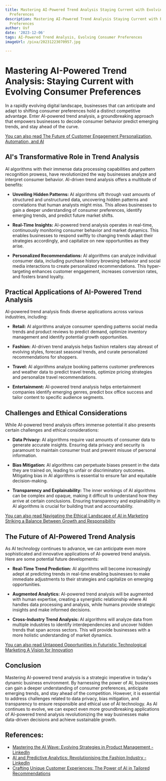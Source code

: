 ```yaml
---
title: Mastering AI-Powered Trend Analysis Staying Current with Evolving Consumer
  Preferences
description: Mastering AI-Powered Trend Analysis Staying Current with Evolving Consumer
  Preferences
author: Usf
date: '2023-12-06'
tags: AI-Powered Trend Analysis, Evolving Consumer Preferences
imageUrl: /pixa/20231223070957.jpg

---
```

# Mastering AI-Powered Trend Analysis:  Staying Current with Evolving Consumer Preferences

In a rapidly evolving digital landscape, businesses that can anticipate and adapt to shifting consumer preferences hold a distinct competitive advantage.  Enter AI-powered trend  analysis, a groundbreaking approach that empowers businesses to decode consumer behavior predict emerging trends, and stay ahead of the curve.

[You can also read  The Future of Customer Engagement Personalization, Automation, and AI](The%20Future%20of%20Customer%20Engagement%20Personalization%2C%20Automation%2C%20and%20AI)


## AI's Transformative Role in Trend Analysis

AI  algorithms with their immense data processing capabilities and pattern recognition prowess, have  revolutionized the way businesses analyze and interpret consumer behavior.  AI-driven trend analysis offers a multitude of benefits:

-  **Unveiling Hidden Patterns:** AI  algorithms sift through vast amounts of structured  and unstructured data, uncovering  hidden patterns and correlations  that human analysts might  miss. This allows businesses to gain  a deeper understanding of consumer preferences, identify emerging trends, and predict future market shifts.

- **Real-Time Insights:**  AI-powered trend analysis operates in real-time, continuously monitoring consumer behavior and market dynamics. This enables businesses to respond swiftly to changing trends adapt their strategies accordingly, and  capitalize on new opportunities as they arise.

- **Personalized Recommendations:** AI algorithms can analyze  individual consumer data, including purchase history browsing behavior and social media  interactions to create personalized recommendations. This  hyper-targeting enhances customer engagement, increases conversion rates, and fosters brand loyalty.

## Practical Applications of AI-Powered Trend Analysis

AI-powered trend  analysis finds diverse  applications across various  industries, including:

- **Retail:** AI algorithms analyze consumer spending patterns social media trends and product reviews to predict demand, optimize inventory management and identify potential growth opportunities.

- **Fashion:** AI-driven trend analysis helps fashion retailers stay abreast  of evolving styles, forecast seasonal trends, and curate personalized recommendations for  shoppers.

-  **Travel:**  AI algorithms analyze booking patterns customer preferences and weather data to  predict travel  trends, optimize pricing strategies and personalize  travel recommendations.

-  **Entertainment:** AI-powered trend analysis helps entertainment companies identify emerging  genres, predict box office success and tailor content to specific audience segments.

## Challenges and Ethical Considerations

While AI-powered trend analysis offers immense potential it also presents certain challenges and ethical considerations:

- **Data Privacy:** AI  algorithms require  vast amounts of consumer data to generate accurate insights. Ensuring data privacy and security is paramount to maintain consumer trust and prevent misuse of personal  information.

- **Bias Mitigation:** AI  algorithms can perpetuate biases  present in the data they are  trained on, leading to  unfair or  discriminatory outcomes. Mitigating bias in AI algorithms is essential to  ensure fair  and equitable decision-making.

- **Transparency and Explainability:** The inner workings of AI algorithms can be complex and opaque, making it difficult to understand how they arrive at certain conclusions. Ensuring transparency and explainability in AI algorithms is crucial for building trust and accountability.

[You can also read Navigating the Ethical Landscape of AI  in Marketing  Striking a Balance Between  Growth and Responsibility](Navigating%20the%20Ethical%20Landscape%20of%20AI%20in%20Marketing%20Striking%20a%20Balance%20Between%20Growth%20and%20Responsibility)


## The Future  of AI-Powered  Trend Analysis

As AI technology continues to advance, we can anticipate even more sophisticated and innovative  applications of AI-powered trend analysis. Here are some potential future developments:

- **Real-Time Trend Prediction:**  AI algorithms will become increasingly adept at  predicting trends in real-time  enabling businesses to make immediate  adjustments to their strategies and capitalize on emerging opportunities.

- **Augmented Analytics:** AI-powered trend analysis  will be augmented with human expertise, creating a synergistic relationship where AI handles data processing and analysis, while humans provide strategic insights and make informed decisions.

- **Cross-Industry Trend Analysis:** AI algorithms will analyze data  from multiple industries to identify interdependencies and uncover hidden trends that span across sectors.  This  will provide businesses with a more holistic understanding of market dynamics.

[You can also read Untapped Opportunities  in Futuristic Technological Marketing A Vision for Innovation](Untapped%20Opportunities%20in%20Futuristic%20Technological%20Marketing%20A%20Vision%20for%20Innovation)


## Conclusion

Mastering AI-powered trend  analysis  is a strategic  imperative  in today's dynamic  business environment. By  harnessing the power of AI,  businesses can gain a deeper understanding of consumer preferences, anticipate emerging trends, and stay ahead  of the competition. However,  it is essential to address challenges related to data privacy, bias mitigation, and transparency to ensure responsible and ethical use of AI  technology. As  AI continues to evolve, we can expect even  more groundbreaking applications of AI-powered trend analysis revolutionizing the way businesses make data-driven decisions and achieve sustainable growth.

## References:
- [Mastering the AI Wave: Evolving Strategies in Product Management - LinkedIn](https://www.linkedin.com/pulse/mastering-ai-wave-evolving-strategies-product-steve-hall-mba-k80uc)
- [AI and Predictive Analytics: Revolutionising the Fashion Industry - LinkedIn](https://www.linkedin.com/pulse/ai-predictive-analytics-revolutionising-fashion-industry-zyod-zjkyf)
- [Crafting Unique Customer Experiences: The Power of AI in Tailored Recommendations](https://www.scuba.io/blog/crafting-unique-customer-experiences-the-power-of-ai-in-tailored-recommendations)
